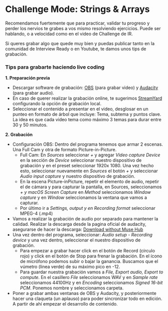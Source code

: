 
# Challenge Mode: Strings & Arrays

Recomendamos fuertemente que para practicar, validar tu progreso y perder los nervios te grabes a vos mismo resolviendo ejercicios.
Puede ser hablando, o a velocidad como en el video de Challenge de IR.

Si queres grabar algo que quede muy bien y puedas publicar tanto en la comunidad de Interview Ready o en Youtube, te damos unos tips de grabación.

### Tips para grabarte haciendo live coding

**1. Preparación previa**

- Descargar software de grabación: [OBS](https://obsproject.com/) (para grabar video) y [Audacity](https://www.audacityteam.org/) (para grabar audio).
- En caso de querer realizar la grabación online, te sugerimos [StreamYard](streamyard.com) configurando la opción de grabación local.
- Seleccionar el contenido a presentar en el video, desglosar en un punteo en formato de árbol que incluye: Tema, subtema y puntos clave. La idea es que cada video tema como máximo 3 temas para durar entre 30 y 50 minutos.

**2. Grabación**

- Configuración OBS: Dentro del programa tenemos que armar 2 escenas. Una Full Cam y otra de formato Picture-in-Picture.
    - Full Cam: En *Sources* seleccionar *+* y agregar *Video capture Device* en la sección de *Device* seleccionar nuestro dispositivo de grabación y en el preset seleccionar 1920x 1080. Una vez hecho esto, seleccionar nuevamente en *Sources* el botón *+* y seleccionar *Audio input capture* y nuestro dispositivo de grabación.
    - En la escena Picture-inPicture, repetir el elemento de audio, repetir el de cámara y para capturar la pantalla, en Sources, seleccionamos *+ y macOS Screen Capture* en *Method* seleccionamos *Window capture* y en *Window* seleccionamos la ventana que vamos a capturar.
    - Por último ir a *Settings, output y en Recording format* seleccionar MPEG-4 (.mp4)
- Vamos a realizar la grabación de audio por separado para mantener la calidad. Realizar la descarga desde la pagina oficial de audacity, asegurarse de hacer la descarga: [Download without Muse Hub](https://github.com/audacity/audacity/releases/download/Audacity-3.6.4/audacity-macOS-3.6.4-universal.dmg)
- Una vez dentro del programa, seleccionar: *Audio setup - Recording device* y una vez dentro, seleccionar el nuestro dispositivo de grabación.
    - Para empezar a grabar hacer click en el botón de Record (círculo rojo) y click en el botón de Stop para frenar la grabación. En el ícono de micrófono podemos subir o bajar la ganancia. Buscamos que el vúmetro (linea verde) de su máximo pico en -12.
    - Para guardar nuestra grabación vamos a *File, Export audio, Export to compute.* En el casillero *File* seleccionamos WAV y en *Sample rate* seleccionamos 44100Hz y en *Encoding* seleccionamos *Signed 16-bit PCM*. Ponemos nombre y seleccionamos carpeta.
- Poner a grabar ambas ventanas de OBS y Audacity, y posteriormente hacer una claqueta (un aplauso) para poder sincronizar todo en edición. A partir de ahí empezar el desarrollo de contenido.
